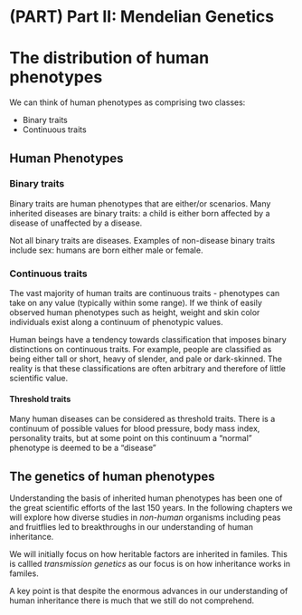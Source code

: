 # (PART) Part II: Mendelian Genetics {-} 

# The distribution of human phenotypes 

We can think of human phenotypes as comprising two classes:

* Binary traits
* Continuous traits

## Human Phenotypes

### Binary traits

Binary traits are human phenotypes that are either/or scenarios.    Many inherited diseases are binary traits: a child is either born affected by a disease of unaffected by a disease.  

Not all binary traits are diseases.  Examples of non-disease binary traits include sex: humans are born either male or female.

### Continuous traits

The vast majority of human traits are continuous traits - phenotypes can take on any value (typically within some range).  If we think of easily observed human phenotypes such as height, weight and skin color individuals exist along a continuum of phenotypic values.  

Human beings have a tendency towards classification that imposes binary distinctions on continuous traits.  For example, people are classified as being either tall or short, heavy of slender, and pale or dark-skinned.  The reality is that these classifications are often arbitrary and therefore of little scientific value.  

#### Threshold traits

Many human diseases can be considered as threshold traits.  There is a continuum of possible values for blood pressure, body mass index, personality traits, but at some point on this continuum a "normal" phenotype is deemed to be a "disease"

## The genetics of human phenotypes

Understanding the basis of inherited human phenotypes has been one of the great scientific efforts of the last 150 years.   In the following chapters we will explore how diverse studies in _non-human_ organisms including peas and fruitflies led to breakthroughs in our understanding of human inheritance.  

We will initially focus on how heritable factors  are inherited in familes.  This is callled _transmission genetics_ as our focus is on how inheritance works in familes.

A key point is that despite the enormous advances in our understanding of human inheritance there is much that we still do not comprehend.



